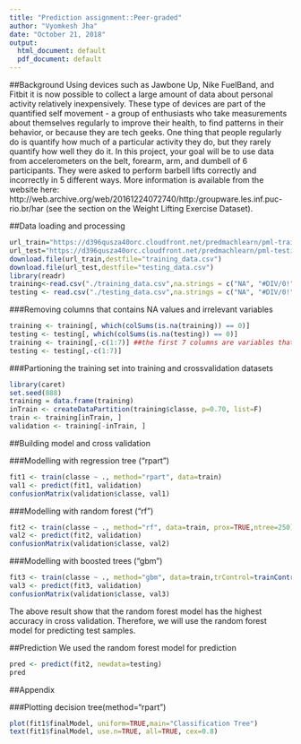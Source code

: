 ```yaml
---
title: "Prediction assignment::Peer-graded"
author: "Vyomkesh Jha"
date: "October 21, 2018"
output:
  html_document: default
  pdf_document: default
---
```

##Background
Using devices such as Jawbone Up, Nike FuelBand, and Fitbit it is now possible to collect a large amount of data about personal activity relatively inexpensively. These type of devices are part of the quantified self movement - a group of enthusiasts who take measurements about themselves regularly to improve their health, to find patterns in their behavior, or because they are tech geeks. One thing that people regularly do is quantify how much of a particular activity they do, but they rarely quantify how well they do it. In this project, your goal will be to use data from accelerometers on the belt, forearm, arm, and dumbell of 6 participants. They were asked to perform barbell lifts correctly and incorrectly in 5 different ways. More information is available from the website here: http://web.archive.org/web/20161224072740/http:/groupware.les.inf.puc-rio.br/har (see the section on the Weight Lifting Exercise Dataset).

##Data loading and processing

```r
url_train="https://d396qusza40orc.cloudfront.net/predmachlearn/pml-training.csv"
url_test="https://d396qusza40orc.cloudfront.net/predmachlearn/pml-testing.csv"
download.file(url_train,destfile="training_data.csv")
download.file(url_test,destfile="testing_data.csv")
library(readr)
training<-read.csv("./training_data.csv",na.strings = c("NA", "#DIV/0!", ""))
testing <- read.csv("./testing_data.csv",na.strings = c("NA", "#DIV/0!", ""))
```

###Removing columns that contains NA values and irrelevant variables

```r
training <- training[, which(colSums(is.na(training)) == 0)] 
testing <- testing[, which(colSums(is.na(testing)) == 0)]
training <- training[,-c(1:7)] ##the first 7 columns are variables that has no relationship with "class"
testing <- testing[,-c(1:7)]
```

###Partioning the training set into training and crossvalidation datasets
```r
library(caret)
set.seed(888)
training = data.frame(training)
inTrain <- createDataPartition(training$classe, p=0.70, list=F)
train <- training[inTrain, ]
validation <- training[-inTrain, ]
```

##Building model and cross validation

###Modelling with regression tree ("rpart")
```r
fit1 <- train(classe ~ ., method="rpart", data=train)
val1 <- predict(fit1, validation)
confusionMatrix(validation$classe, val1)
```

###Modelling with random forest ("rf")
```r
fit2 <- train(classe ~ ., method="rf", data=train, prox=TRUE,ntree=250)
val2 <- predict(fit2, validation)
confusionMatrix(validation$classe, val2)
```

###Modelling with boosted trees ("gbm")
```r
fit3 <- train(classe ~ ., method="gbm", data=train,trControl=trainControl(method = "repeatedcv", number = 5, repeats = 1),verbose=FALSE)
val3 <- predict(fit3, validation)
confusionMatrix(validation$classe, val3)
```

The above result show that the random forest model has the highest accuracy in cross validation. Therefore, we will use the random forest model for predicting test samples.

##Prediction
We used the random forest model for prediction
```r
pred <- predict(fit2, newdata=testing)
pred
```

##Appendix

###Plotting decision tree(method="rpart")
```r
plot(fit1$finalModel, uniform=TRUE,main="Classification Tree")
text(fit1$finalModel, use.n=TRUE, all=TRUE, cex=0.8)
```
